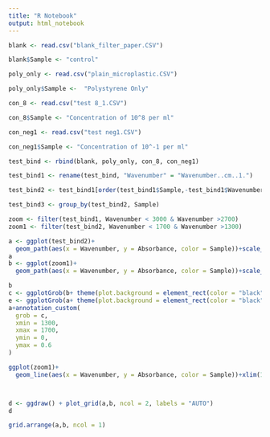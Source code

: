 ```yaml
---
title: "R Notebook"
output: html_notebook
---
```




```r
blank <- read.csv("blank_filter_paper.CSV")

blank$Sample <- "control"

poly_only <- read.csv("plain_microplastic.CSV")

poly_only$Sample <-  "Polystyrene Only"

con_8 <- read.csv("test 8_1.CSV")

con_8$Sample <- "Concentration of 10^8 per ml"

con_neg1 <- read.csv("test neg1.CSV")

con_neg1$Sample <- "Concentration of 10^-1 per ml"

test_bind <- rbind(blank, poly_only, con_8, con_neg1)

test_bind1 <- rename(test_bind, "Wavenumber" = "Wavenumber..cm..1.")

test_bind2 <- test_bind1[order(test_bind1$Sample,-test_bind1$Wavenumber), ]

test_bind3 <- group_by(test_bind2, Sample)

zoom <- filter(test_bind1, Wavenumber < 3000 & Wavenumber >2700)
zoom1 <- filter(test_bind2, Wavenumber < 1700 & Wavenumber >1300)

a <- ggplot(test_bind2)+
  geom_path(aes(x = Wavenumber, y = Absorbance, color = Sample))+scale_x_reverse()+theme(legend.position = "none")
a
b <- ggplot(zoom1)+
  geom_path(aes(x = Wavenumber, y = Absorbance, color = Sample))+scale_x_reverse()+ theme(legend.position = "right")

b
c <- ggplotGrob(b+ theme(plot.background = element_rect(color = "black")))
e <- ggplotGrob(a+ theme(plot.background = element_rect(color = "black")))
a+annotation_custom(
  grob = c,
  xmin = 1300,
  xmax = 1700,
  ymin = 0,
  ymax = 0.6
)

ggplot(zoom1)+
  geom_line(aes(x = Wavenumber, y = Absorbance, color = Sample))+xlim(1000,2000)



d <- ggdraw() + plot_grid(a,b, ncol = 2, labels = "AUTO")
d

grid.arrange(a,b, ncol = 1)

```



